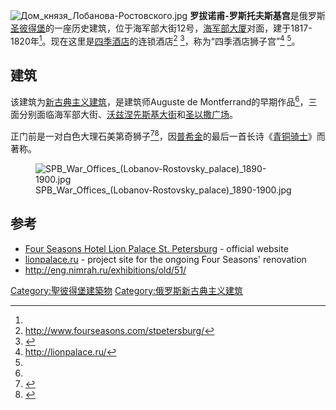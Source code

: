{{Coord|59|56|05|N|30|18|29|E|type:landmark|display=title}}
[[File:Дом_князя_Лобанова-Ростовского.jpg|thumb]]
'''罗拔诺甫-罗斯托夫斯基宫'''是俄罗斯[[圣彼得堡|圣彼得堡]]的一座历史建筑，位于海军部大街12号，[[海军部大厦_(圣彼得堡)|海军部大厦]]对面，建于1817-1820年<ref name=encspb/>。现在这里是[[四季酒店|四季酒店]]的连锁酒店<ref name="#1">http://www.fourseasons.com/stpetersburg/</ref> <ref>{{Cite web |url=http://www.max4object.com/wp/?p=844 |title=存档副本 |access-date=2016-09-18 |archive-url=https://web.archive.org/web/20190407120634/http://www.max4object.com/wp/?p=844 |archive-date=2019-04-07 |dead-url=yes }}</ref>，称为“四季酒店狮子宫”<ref>http://lionpalace.ru/</ref> <ref name="#1"/>。

==建筑==
该建筑为[[新古典主义建筑|新古典主义建筑]]，是建筑师Auguste de Montferrand的早期作品<ref name=encspb/>，三面分别面临海军部大街、[[沃兹涅先斯基大街|沃兹涅先斯基大街]]和[[圣以撒广场|圣以撒广场]]。

正门前是一对白色大理石美第奇狮子<ref name=encspb>{{Cite web |url=http://www.encspb.ru/en/article.php?kod=2804003747 |title=encspb.ru |accessdate=2016-09-18 |archive-date=2020-05-16 |archive-url=https://web.archive.org/web/20200516232629/http://www.encspb.ru/object/2804003747;jsessionid=6BD82425C2DFDB331432586CDCAB37AF?lc=en |dead-url=no }}</ref><ref>{{cite web |url=http://www.leospb.ru/en/leo.php?id=42 |title=存档副本 |accessdate=2010年2月16日 |deadurl=yes |archiveurl=https://web.archive.org/web/20100216131132/http://www.leospb.ru/en/leo.php?id=42 |archivedate=2010年2月16日 |df= }}</ref>，因[[普希金|普希金]]的最后一首长诗《[[青铜骑士|青铜骑士]]》而著称。

[[File:SPB_War_Offices_(Lobanov-Rostovsky_palace)_1890-1900.jpg|thumb]]

==参考==
<references/>
*[http://www.fourseasons.com/stpetersburg/ Four Seasons Hotel Lion Palace St. Petersburg] - official website
*[http://lionpalace.ru/ lionpalace.ru] - project site for the ongoing Four Seasons' renovation 
*http://eng.nimrah.ru/exhibitions/old/51/
[[Category:聖彼得堡建築物|Category:聖彼得堡建築物]]
[[Category:俄罗斯新古典主义建筑|Category:俄罗斯新古典主义建筑]]